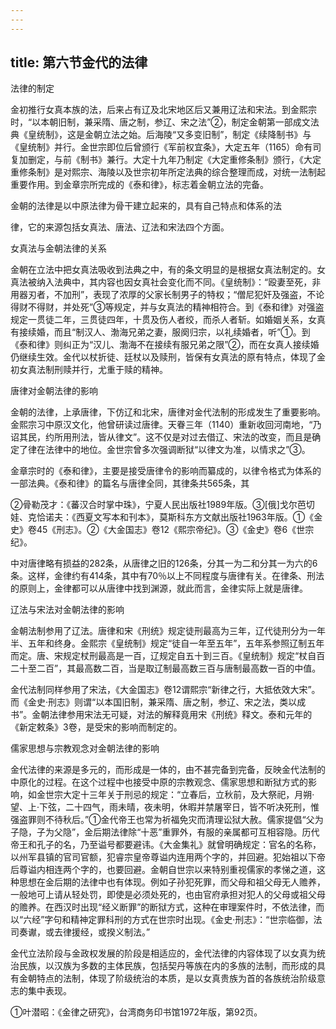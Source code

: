 ```yaml
---
---
---
```

title: 第六节金代的法律
---



法律的制定

金初推行女真本族的法，后来占有辽及北宋地区后又兼用辽法和宋法。到金熙宗时，“以本朝旧制，兼采隋、唐之制，参辽、宋之法”②，制定金朝第一部成文法典《皇统制》，这是金朝立法之始。后海陵“又多变旧制”，制定《续降制书》与《皇统制》并行。金世宗即位后曾颁行《军前权宜条》，大定五年（1165）命有司复加删定，与前《制书》兼行。大定十九年乃制定《大定重修条制》颁行，《大定重修条制》是对熙宗、海陵以及世宗初年所定法典的综合整理而成，对统一法制起重要作用。到金章宗所完成的《泰和律》，标志着金朝立法的完备。

金朝的法律是以中原法律为骨干建立起来的，具有自己特点和体系的法

律，它的来源包括女真法、唐法、辽法和宋法四个方面。

女真法与金朝法律的关系

金朝在立法中把女真法吸收到法典之中，有的条文明显的是根据女真法制定的。女真法被纳入法典中，其内容也因女真社会变化而不同。《皇统制》：“殴妻至死，非用器刃者，不加刑”，表现了浓厚的父家长制男子的特权；“僧尼犯奸及强盗，不论得财不得财，并处死”③等规定，并与女真法的精神相符合。到《泰和律》对强盗规定一贯徒二年，三贯徒四年，十贯及伤人者绞，而杀人者斩。如婚姻关系，女真有接续婚，而且“制汉人、渤海兄弟之妻，服阕归宗，以礼续婚者，听”①。到《泰和律》则纠正为“汉儿、渤海不在接续有服兄弟之限”②，而在女真人接续婚仍继续生效。金代以杖折徒、廷杖以及赎刑，皆保有女真法的原有特点，体现了金初女真法制刑赎并行，尤重于赎的精神。

唐律对金朝法律的影响

金朝的法律，上承唐律，下仿辽和北宋，唐律对金代法制的形成发生了重要影响。金熙宗习中原汉文化，他曾研读过唐律。天眷三年（1140）重新收回河南地，“乃诏其民，约所用刑法，皆从律文”。这不仅是对过去借辽、宋法的改变，而且是确定了律在法律中的地位。金世宗曾多次强调断狱“以律文为准，以情求之”③。

金章宗时的《泰和律》，主要是接受唐律令的影响而纂成的，以律令格式为体系的一部法典。《泰和律》的篇名与唐律全同，其律条共565条，其

②骨勒茂才：《蕃汉合时掌中珠》，宁夏人民出版社1989年版。③[俄]戈尔芭切娃、克恰诺夫：《西夏文写本和刊本》，莫斯科东方文献出版社1963年版。①《金史》卷45《刑志》。②《大金国志》卷12《熙宗帝纪》。③《金史》卷6《世宗纪》。

中对唐律略有损益的282条，从唐律之旧的126条，分其一为二和分其一为六的6条。这样，金律约有414条，其中有70％以上不同程度与唐律有关。在律条、刑法的原则上，金律都可以从唐律中找到渊源，就此而言，金律实际上就是唐律。

辽法与宋法对金朝法律的影响

金朝法制参用了辽法。唐律和宋《刑统》规定徒刑最高为三年，辽代徒刑分为一年半、五年和终身。金熙宗《皇统制》规定“徒自一年至五年”，五年系参照辽制五年而定。唐、宋规定杖刑最高是一百，辽规定自五十到三百。《皇统制》规定“杖自百二十至二百”，其最高数二百，当是取辽制最高数三百与唐制最高数一百的中值。

金代法制同样参用了宋法，《大金国志》卷12谓熙宗“新律之行，大抵依效大宋”。而《金史·刑志》则谓“以本国旧制，兼采隋、唐之制，参辽、宋之法，类以成书”。金朝法律参用宋法无可疑，对法的解释竟用宋《刑统》释文。泰和元年的《新定敕条》3卷，是受宋的影响而制定的。

儒家思想与宗教观念对金朝法律的影响

金代法律的来源是多元的，而形成是一体的，由不甚完备到完备，反映金代法制的中原化的过程。在这个过程中也接受中原的宗教观念、儒家思想和断狱方式的影响，如金世宗大定十三年关于刑忌的规定：“立春后，立秋前，及大祭祀，月朔·望、上·下弦，二十四气，雨未晴，夜未明，休暇并禁屠宰日，皆不听决死刑，惟强盗罪则不待秋后。”①金代帝王也常为祈福免灾而清理讼狱大赦。儒家提倡“父为子隐，子为父隐”，金后期法律除“十恶”重罪外，有服的亲属都可互相容隐。历代帝王和孔子的名，乃至谥号都要避讳。《大金集礼》就曾明确规定：官名的名称，以州军县镇的官司官额，犯睿宗皇帝尊谥内连用两个字的，并回避。犯始祖以下帝后尊谥内相连两个字的，也要回避。金朝自世宗以来特别重视儒家的孝悌之道，这种思想在金后期的法律中也有体现。例如子孙犯死罪，而父母和祖父母无人赡养，一般地可上请从轻处罚，即使是必须处死的，也由官府承担对犯人的父母或祖父母的赡养。在西汉时出现“经义断罪”的断狱方式，这种在审理案件时，不依法律，而以“六经”字句和精神定罪科刑的方式在世宗时出现。《金史·刑志》：“世宗临御，法司奏谳，或去律援经，或揆义制法。”

金代立法阶段与金政权发展的阶段是相适应的，金代法律的内容体现了以女真为统治民族，以汉族为多数的主体民族，包括契丹等族在内的多族的法制，而形成的具有金朝特点的法制，体现了阶级统治的本质，是以女真贵族为首的各族统治阶级意志的集中表现。

①叶潜昭：《金律之研究》，台湾商务印书馆1972年版，第92页。